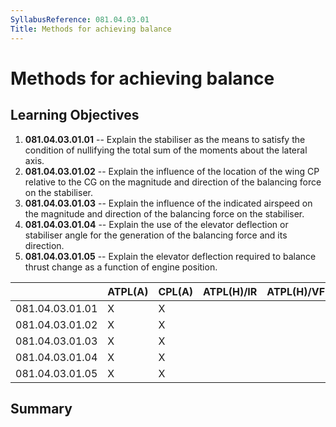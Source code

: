 ```yaml
---
SyllabusReference: 081.04.03.01
Title: Methods for achieving balance
---
```


# Methods for achieving balance

## Learning Objectives

1.  **081.04.03.01.01** -- Explain the stabiliser as the means to satisfy the
    condition of nullifying the total sum of the moments about the lateral axis.
2.  **081.04.03.01.02** -- Explain the influence of the location of the wing CP
    relative to the CG on the magnitude and direction of the balancing force on
    the stabiliser.
3.  **081.04.03.01.03** -- Explain the influence of the indicated airspeed on
    the magnitude and direction of the balancing force on the stabiliser.
4.  **081.04.03.01.04** -- Explain the use of the elevator deflection or
    stabiliser angle for the generation of the balancing force and its
    direction.
5.  **081.04.03.01.05** -- Explain the elevator deflection required to balance
    thrust change as a function of engine position.

|                 | ATPL(A) | CPL(A) | ATPL(H)/IR | ATPL(H)/VFR | CPL(H) | IR  | CBIR(A) |
| --------------- | ------- | ------ | ---------- | ----------- | ------ | --- | ------- |
| 081.04.03.01.01 | X       | X      |            |             |        |     |         |
| 081.04.03.01.02 | X       | X      |            |             |        |     |         |
| 081.04.03.01.03 | X       | X      |            |             |        |     |         |
| 081.04.03.01.04 | X       | X      |            |             |        |     |         |
| 081.04.03.01.05 | X       | X      |            |             |        |     |         |

## Summary

